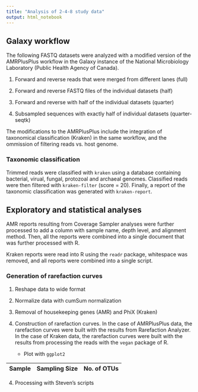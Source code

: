```yaml
---
title: "Analysis of 2-4-8 study data"
output: html_notebook
---
```


## Galaxy workflow 

The following FASTQ datasets were analyzed with a modified version of the
AMRPlusPlus workflow in the Galaxy instance of the
National Microbiology Laboratory (Public Health Agency of Canada). 

1. Forward and reverse reads that were merged from different lanes (full)

2. Forward and reverse FASTQ files of the individual datasets (half)

3. Forward and reverse with half of the individual datasets (quarter)

4. Subsampled sequences with exactly half of individual datasets (quarter-seqtk)


The modifications to the AMRPlusPlus include the integration of taxonomical
classification (Kraken) in the same workflow, and the ommission of filtering
reads vs. host genome.


### Taxonomic classification

Trimmed reads were classified with `kraken` using a database containing
bacterial, virual, fungal, protozoal and archaeal genomes. Classified reads were
then filtered with `kraken-filter` (score = 20). Finally, a report of the
taxonomic classification was generated with `kraken-report`.

## Exploratory and statistical analyses

AMR reports resulting from Coverage Sampler analyses were further processed to add a column with sample name, depth level, and alignment method. Then, all the reports were combined into a single document that was further processed with R.

Kraken reports were read into R using the `readr` package, whitespace was removed, and all reports were combined into a single script.

### Generation of rarefaction curves

1. Reshape data to wide format

2. Normalize data with cumSum normalization

3. Removal of housekeeping genes (AMR) and PhiX (Kraken)

4. Construction of rarefaction curves. In the case of AMRPlusPlus data, the rarefaction curves were built with the results from Rarefaction Analyzer. In the case of Kraken data, the rarefaction curves were built with the results from processing the reads with the `vegan` package of R.

    * Plot with `ggplot2`
  
  |Sample|Sampling Size|No. of OTUs|
  |------|-------------|-----------|
  

4. Processing with Steven's scripts
